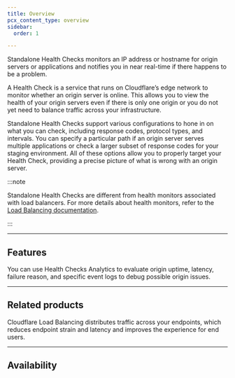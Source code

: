 ```yaml
---
title: Overview
pcx_content_type: overview
sidebar:
  order: 1

---
```



Standalone Health Checks monitors an IP address or hostname for origin servers or applications and notifies you in near real-time if there happens to be a problem.

A Health Check is a service that runs on Cloudflare’s edge network to monitor whether an origin server is online. This allows you to view the health of your origin servers even if there is only one origin or you do not yet need to balance traffic across your infrastructure.

Standalone Health Checks support various configurations to hone in on what you can check, including response codes, protocol types, and intervals. You can specify a particular path if an origin server serves multiple applications or check a larger subset of response codes for your staging environment. All of these options allow you to properly target your Health Check, providing a precise picture of what is wrong with an origin server.

:::note


Standalone Health Checks are different from health monitors associated with load balancers. For more details about health monitors, refer to the [Load Balancing documentation](/load-balancing/monitors/).


:::

***

## Features

<Feature header="Health Checks Analytics" href="/health-checks/health-checks-analytics/">

You can use Health Checks Analytics to evaluate origin uptime, latency, failure reason, and specific event logs to debug possible origin issues.


</Feature>

***

## Related products

<RelatedProduct header="Load Balancing" href="/load-balancing/" product="load-balancing">

Cloudflare Load Balancing distributes traffic across your <GlossaryTooltip term="endpoint" link="/load-balancing/understand-basics/load-balancing-components/">endpoints</GlossaryTooltip>, which reduces endpoint strain and latency and improves the experience for end users.


</RelatedProduct>

***

## Availability

<FeatureTable id="traffic.health_checks" />

